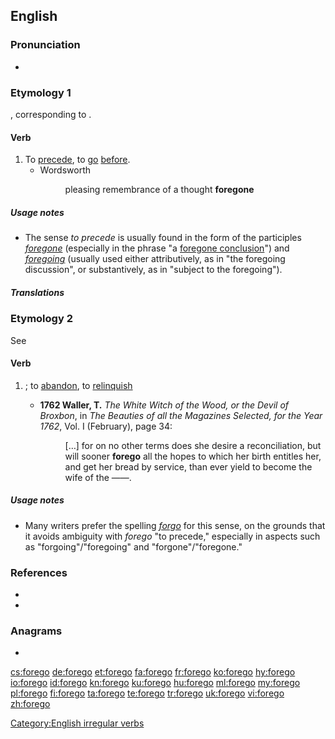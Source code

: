 ==English==

===Pronunciation===
* {{a|UK}} {{IPA|/fɔːˈɡəʊ/|lang=en}}

===Etymology 1===
{{etyl|ang|en}} {{m|ang|foregān}}, corresponding to {{prefix|fore|go|lang=en}}.

====Verb====
{{en-verb|foregoes|foregoing|forewent|foregone}}

# To [[precede]], to [[go]] [[before]].
#* Wordsworth
#*: pleasing remembrance of a thought '''foregone'''

=====Usage notes=====
* The sense ''to precede'' is usually found in the form of the participles ''[[foregone]]'' (especially in the phrase "a [[foregone conclusion]]") and ''[[foregoing]]'' (usually used either attributively, as in "the foregoing discussion", or substantively, as in "subject to the foregoing").

=====Translations=====
{{trans-see|precede}}

===Etymology 2===
See {{m|en|forgo}}

====Verb====
{{en-verb|foregoes|foregoing|forewent|foregone}}
# {{alternative spelling of|forgo|nodot=1|lang=en}}; to [[abandon]], to [[relinquish]]
#* '''1762 Waller, T.''' ''The White Witch of the Wood, or the Devil of Broxbon'', in ''The Beauties of all the Magazines Selected, for the Year 1762'', Vol. I (February), page 34:
#*: [&hellip;] for on no other terms does she desire a reconciliation, but will sooner '''forego''' all the hopes to which her birth entitles her, and get her bread by service, than ever yield to become the wife of the ——.

=====Usage notes=====
* Many writers prefer the spelling ''[[forgo]]'' for this sense, on the grounds that it avoids ambiguity with ''forego'' "to precede," especially in aspects such as "forgoing"/"foregoing" and "forgone"/"foregone."

===References===
* {{R:Century 1911}}
* {{R:Webster 1913}}

===Anagrams===
* {{l|en|goofer}}

[[Category:English irregular verbs]]

[[cs:forego]]
[[de:forego]]
[[et:forego]]
[[fa:forego]]
[[fr:forego]]
[[ko:forego]]
[[hy:forego]]
[[io:forego]]
[[id:forego]]
[[kn:forego]]
[[ku:forego]]
[[hu:forego]]
[[ml:forego]]
[[my:forego]]
[[pl:forego]]
[[fi:forego]]
[[ta:forego]]
[[te:forego]]
[[tr:forego]]
[[uk:forego]]
[[vi:forego]]
[[zh:forego]]
